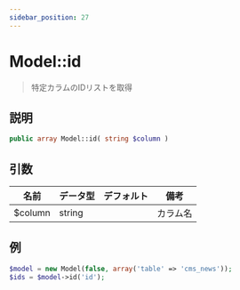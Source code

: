 ```yaml
---
sidebar_position: 27
---
```


# Model::id

> 特定カラムのIDリストを取得

## 説明

```php
public array Model::id( string $column )
```

## 引数

| 名前    | データ型 | デフォルト | 備考       |
| ------- | -------- | ---------- | ---------- |
| $column | string   |            | カラム名   |

## 例

```php title="Controller"
$model = new Model(false, array('table' => 'cms_news'));
$ids = $model->id('id');
```
